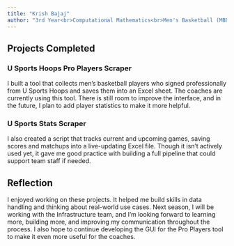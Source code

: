```yaml
---
title: "Krish Bajaj"
author: "3rd Year<br>Computational Mathematics<br>Men's Basketball (MBB) Analyst"
---
```


## Projects Completed

### U Sports Hoops Pro Players Scraper

I built a tool that collects men's basketball players who signed professionally from U Sports Hoops and saves them into an Excel sheet. The coaches are currently using this tool. There is still room to improve the interface, and in the future, I plan to add player statistics to make it more helpful.

### U Sports Stats Scraper

I also created a script that tracks current and upcoming games, saving scores and matchups into a live-updating Excel file. Though it isn’t actively used yet, it gave me good practice with building a full pipeline that could support team staff if needed.

## Reflection

I enjoyed working on these projects. It helped me build skills in data handling and thinking about real-world use cases. Next season, I will be working with the Infrastructure team, and I’m looking forward to learning more, building more, and improving my communication throughout the process. I also hope to continue developing the GUI for the Pro Players tool to make it even more useful for the coaches.
